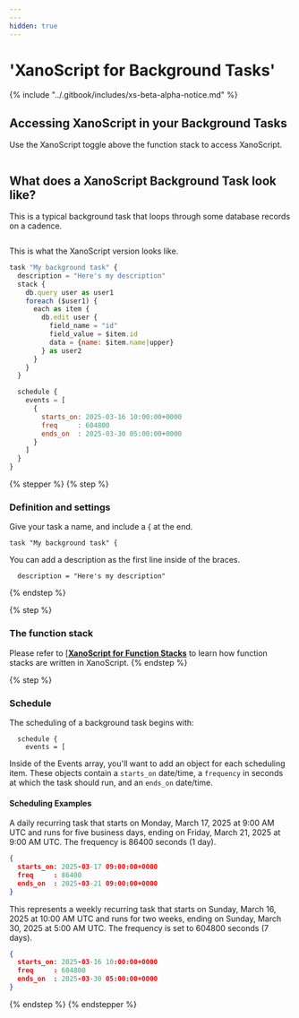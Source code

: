 ```yaml
---
---
hidden: true
---
```


# 'XanoScript for Background Tasks'

{% include "../.gitbook/includes/xs-beta-alpha-notice.md" %}

## Accessing XanoScript in your Background Tasks

Use the XanoScript toggle above the function stack to access XanoScript.

<figure><img src="..//assets/CleanShot 2025-03-11 at 15.44.48.gif" alt="" /><figcaption></figcaption></figure>

## What does a XanoScript Background Task look like?

This is a typical background task that loops through some database records on a cadence.

<figure><img src="..//assets/CleanShot 2025-03-11 at 15.46.24.png" alt="" /><figcaption></figcaption></figure>

This is what the XanoScript version looks like.

```javascript
task "My background task" {
  description = "Here's my description"
  stack {
    db.query user as user1
    foreach ($user1) {
      each as item {
        db.edit user {
          field_name = "id"
          field_value = $item.id
          data = {name: $item.name|upper}
        } as user2
      }
    }
  }

  schedule {
    events = [
      {
        starts_on: 2025-03-16 10:00:00+0000
        freq     : 604800
        ends_on  : 2025-03-30 05:00:00+0000
      }
    ]
  }
}
```

{% stepper %}
{% step %}
### Definition and settings

Give your task a name, and include a { at the end.

```
task "My background task" {
```

You can add a description as the first line inside of the braces.

```
  description = "Here's my description"
```
{% endstep %}

{% step %}
### The function stack

Please refer to [[**XanoScript for Function Stacks**](fs/#part-2-the-function-stack) to learn how function stacks are written in XanoScript.
{% endstep %}

{% step %}
### Schedule

The scheduling of a background task begins with:

```
  schedule {
    events = [
```

Inside of the Events array, you'll want to add an object for each scheduling item. These objects contain a `starts_on` date/time, a `frequency` in seconds at which the task should run, and an `ends_on` date/time.

#### Scheduling Examples

A daily recurring task that starts on Monday, March 17, 2025 at 9:00 AM UTC and runs for five business days, ending on Friday, March 21, 2025 at 9:00 AM UTC. The frequency is 86400 seconds (1 day).

```json
{
  starts_on: 2025-03-17 09:00:00+0000
  freq     : 86400
  ends_on  : 2025-03-21 09:00:00+0000
}
```

This represents a weekly recurring task that starts on Sunday, March 16, 2025 at 10:00 AM UTC and runs for two weeks, ending on Sunday, March 30, 2025 at 5:00 AM UTC. The frequency is set to 604800 seconds (7 days).

```json
{
  starts_on: 2025-03-16 10:00:00+0000
  freq     : 604800
  ends_on  : 2025-03-30 05:00:00+0000
}
```
{% endstep %}
{% endstepper %}